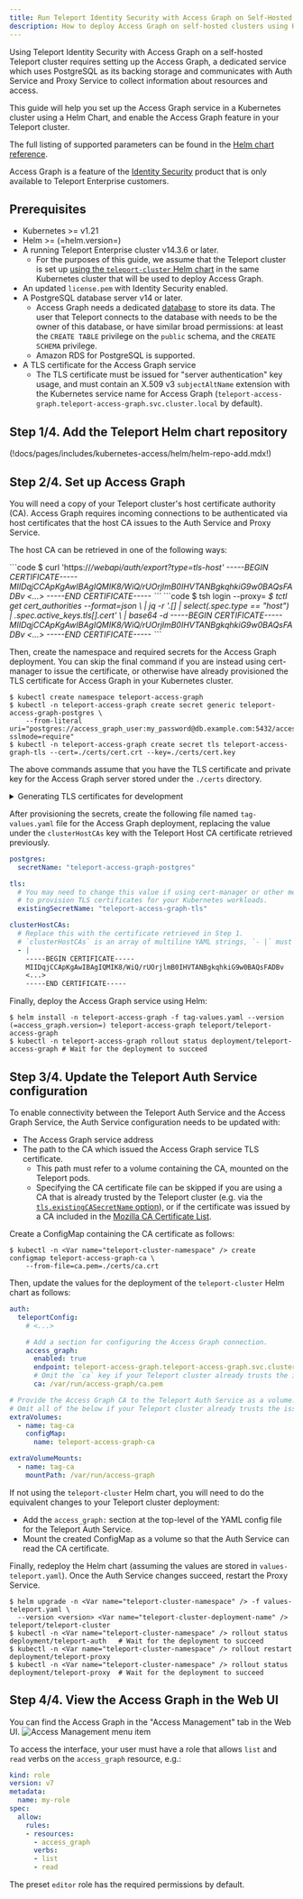 ```yaml
---
title: Run Teleport Identity Security with Access Graph on Self-Hosted Clusters with Helm
description: How to deploy Access Graph on self-hosted clusters using Helm.
---
```


Using Teleport Identity Security with Access Graph on a self-hosted Teleport cluster requires
setting up the Access Graph, a dedicated service which uses PostgreSQL 
as its backing storage and communicates with Auth Service and Proxy Service
to collect information about resources and access.

This guide will help you set up the Access Graph service in a Kubernetes cluster using a Helm Chart,
and enable the Access Graph feature in your Teleport cluster.

The full listing of supported parameters can be found in the [Helm chart reference](../../../reference/helm-reference/teleport-access-graph.mdx).

Access Graph is a feature of the [Identity Security](https://goteleport.com/platform/policy/) product that is only available
to Teleport Enterprise customers.

## Prerequisites

- Kubernetes >= v1.21
- Helm >= (=helm.version=)
- A running Teleport Enterprise cluster v14.3.6 or later.
  - For the purposes of this guide, we assume that the Teleport cluster is set up
    [using the `teleport-cluster` Helm chart](../helm-deployments/helm-deployments.mdx)
    in the same Kubernetes cluster that will be used to deploy Access Graph.
- An updated `license.pem` with Identity Security enabled.
- A PostgreSQL database server v14 or later.
  - Access Graph needs a dedicated [database](https://www.postgresql.org/docs/current/sql-createdatabase.html) to store its data.
    The user that Teleport connects to the database with needs to be the owner of this database, or have similar broad permissions:
    at least the `CREATE TABLE` privilege on the `public` schema, and the `CREATE SCHEMA` privilege.
  - Amazon RDS for PostgreSQL is supported.
- A TLS certificate for the Access Graph service
  - The TLS certificate must be issued for "server authentication" key usage,
    and must contain an X.509 v3 `subjectAltName` extension with the Kubernetes service name for Access Graph
    (`teleport-access-graph.teleport-access-graph.svc.cluster.local` by default).


## Step 1/4. Add the Teleport Helm chart repository

(!docs/pages/includes/kubernetes-access/helm/helm-repo-add.mdx!)

## Step 2/4. Set up Access Graph

You will need a copy of your Teleport cluster's host certificate authority (CA).
Access Graph requires incoming connections to be authenticated via host certificates that the host CA issues to the Auth Service and Proxy Service.

The host CA can be retrieved in one of the following ways:

<Tabs>
<TabItem label="Via curl">
```code
$ curl 'https://<Var name="teleport.example.com" />/webapi/auth/export?type=tls-host'
-----BEGIN CERTIFICATE-----
MIIDqjCCApKgAwIBAgIQMIK8/WiQ/rUOrjlmB0IHVTANBgkqhkiG9w0BAQsFADBv
<...>
-----END CERTIFICATE-----
```
</TabItem>

<TabItem label="Via tctl">
```code
$ tsh login --proxy=<Var name="teleport.example.com" />
$ tctl get cert_authorities --format=json \
    | jq -r '.[] | select(.spec.type == "host") | .spec.active_keys.tls[].cert' \
    | base64 -d
-----BEGIN CERTIFICATE-----
MIIDqjCCApKgAwIBAgIQMIK8/WiQ/rUOrjlmB0IHVTANBgkqhkiG9w0BAQsFADBv
<...>
-----END CERTIFICATE-----
```
</TabItem>
</Tabs>

Then, create the namespace and required secrets for the Access Graph deployment.
You can skip the final command if you are instead using cert-manager to issue the certificate,
or otherwise have already provisioned the TLS certificate for Access Graph in your Kubernetes cluster.

```code
$ kubectl create namespace teleport-access-graph 
$ kubectl -n teleport-access-graph create secret generic teleport-access-graph-postgres \
    --from-literal uri="postgres://access_graph_user:my_password@db.example.com:5432/access_graph_db?sslmode=require"
$ kubectl -n teleport-access-graph create secret tls teleport-access-graph-tls --cert=./certs/cert.crt --key=./certs/cert.key
```

The above commands assume that you have the TLS certificate and private key for the Access Graph server stored under the `./certs` directory.

<details>
<summary>Generating TLS certificates for development</summary>
The following script can be used to quickly generate a certificate authority and server TLS certificate for deploying Access Graph.

```sh
#!/usr/bin/env bash

set -e

mkdir -p ./certs
cd ./certs

openssl genrsa -aes256 -out ca.key 4096
openssl req -x509 -new -key ca.key -sha256 -days 3652 -out ca.crt -subj '/CN=root'
openssl req -new -out cert.csr -newkey rsa:4096 -nodes -keyout cert.key -subj '/CN=Access Graph'
openssl x509 -req -in cert.csr -CA ca.crt -CAkey ca.key -CAcreateserial -out cert.crt -days 3652 -sha256 \
  -extfile <(printf 'extendedKeyUsage = serverAuth, clientAuth\nsubjectAltName = DNS:teleport-access-graph.teleport-access-graph.svc.cluster.local')

echo "Certificates issued successfully"
```

The script will ask to input the same password 4 times:
twice to create and confirm the password to encrypt the CA private key material with,
then once to use the private key to self-sign the CA certificate,
and finally once to use for signing the Access Graph server certificate.

Please note that this script is only provided for proof-of-concept deployments,
and may not follow the best security practices.
</details>

After provisioning the secrets, create the following file named `tag-values.yaml` file for the Access Graph deployment,
replacing the value under the `clusterHostCAs` key with the Teleport Host CA certificate retrieved previously.

```yaml
postgres:
  secretName: "teleport-access-graph-postgres"

tls:
  # You may need to change this value if using cert-manager or other means
  # to provision TLS certificates for your Kubernetes workloads.
  existingSecretName: "teleport-access-graph-tls"

clusterHostCAs:
  # Replace this with the certificate retrieved in Step 1.
  # `clusterHostCAs` is an array of multiline YAML strings, `- |` must not be removed, and the indentation must be kept.
  - |
    -----BEGIN CERTIFICATE-----
    MIIDqjCCApKgAwIBAgIQMIK8/WiQ/rUOrjlmB0IHVTANBgkqhkiG9w0BAQsFADBv
    <...>
    -----END CERTIFICATE-----
```

Finally, deploy the Access Graph service using Helm:

```code
$ helm install -n teleport-access-graph -f tag-values.yaml --version (=access_graph.version=) teleport-access-graph teleport/teleport-access-graph
$ kubectl -n teleport-access-graph rollout status deployment/teleport-access-graph # Wait for the deployment to succeed
```

## Step 3/4. Update the Teleport Auth Service configuration

To enable connectivity between the Teleport Auth Service and the Access Graph Service,
the Auth Service configuration needs to be updated with:
- The Access Graph service address
- The path to the CA which issued the Access Graph service TLS certificate.
  - This path must refer to a volume containing the CA, mounted on the Teleport pods.
  - Specifying the CA certificate file can be skipped if you are using a CA that is already trusted by the Teleport cluster
    (e.g. via the [`tls.existingCASecretName` option](../../../reference/helm-reference/teleport-cluster.mdx)),
    or if the certificate was issued by a CA included in the [Mozilla CA Certificate List](https://wiki.mozilla.org/CA/Included_Certificates).

Create a ConfigMap containing the CA certificate as follows:

```code
$ kubectl -n <Var name="teleport-cluster-namespace" /> create configmap teleport-access-graph-ca \
    --from-file=ca.pem=./certs/ca.crt
```

Then, update the values for the deployment of the `teleport-cluster` Helm chart as follows:

```yaml
auth:
  teleportConfig:
    # <...>

    # Add a section for configuring the Access Graph connection.
    access_graph:
      enabled: true
      endpoint: teleport-access-graph.teleport-access-graph.svc.cluster.local:443
      # Omit the `ca` key if your Teleport cluster already trusts the issuing CA.
      ca: /var/run/access-graph/ca.pem

# Provide the Access Graph CA to the Teleport Auth Service as a volume.
# Omit all of the below if your Teleport cluster already trusts the issuing CA.
extraVolumes:
  - name: tag-ca
    configMap:
      name: teleport-access-graph-ca

extraVolumeMounts:
  - name: tag-ca
    mountPath: /var/run/access-graph
```

If not using the `teleport-cluster` Helm chart, you will need to do the equivalent changes to your Teleport cluster deployment:
- Add the `access_graph:` section at the top-level of the YAML config file for the Teleport Auth Service.
- Mount the created ConfigMap as a volume so that the Auth Service can read the CA certificate.

Finally, redeploy the Helm chart (assuming the values are stored in `values-teleport.yaml`).
Once the Auth Service changes succeed, restart the Proxy Service.

```code
$ helm upgrade -n <Var name="teleport-cluster-namespace" /> -f values-teleport.yaml \
  --version <version> <Var name="teleport-cluster-deployment-name" /> teleport/teleport-cluster
$ kubectl -n <Var name="teleport-cluster-namespace" /> rollout status deployment/teleport-auth   # Wait for the deployment to succeed
$ kubectl -n <Var name="teleport-cluster-namespace" /> rollout restart deployment/teleport-proxy
$ kubectl -n <Var name="teleport-cluster-namespace" /> rollout status deployment/teleport-proxy  # Wait for the deployment to succeed
```

## Step 4/4. View the Access Graph in the Web UI

You can find the Access Graph in the "Access Management" tab in the Web UI.
![Access Management menu item](../../../../img/access-graph/menu-item.png)

To access the interface, your user must have a role that allows `list` and `read` verbs on the `access_graph` resource, e.g.:

```yaml
kind: role
version: v7
metadata:
  name: my-role
spec:
  allow:
    rules:
    - resources:
      - access_graph
      verbs:
      - list
      - read
```

The preset `editor` role has the required permissions by default.
